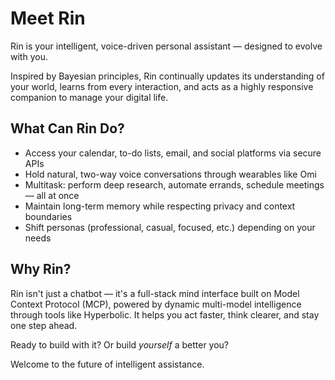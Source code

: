 # Meet Rin

Rin is your intelligent, voice-driven personal assistant — designed to evolve with you.

Inspired by Bayesian principles, Rin continually updates its understanding of your world, learns from every interaction, and acts as a highly responsive companion to manage your digital life.

## What Can Rin Do?

- Access your calendar, to-do lists, email, and social platforms via secure APIs
- Hold natural, two-way voice conversations through wearables like Omi
- Multitask: perform deep research, automate errands, schedule meetings — all at once
- Maintain long-term memory while respecting privacy and context boundaries
- Shift personas (professional, casual, focused, etc.) depending on your needs

## Why Rin?

Rin isn't just a chatbot — it's a full-stack mind interface built on Model Context Protocol (MCP), powered by dynamic multi-model intelligence through tools like Hyperbolic. It helps you act faster, think clearer, and stay one step ahead.

Ready to build with it? Or build *yourself* a better you?

Welcome to the future of intelligent assistance.
